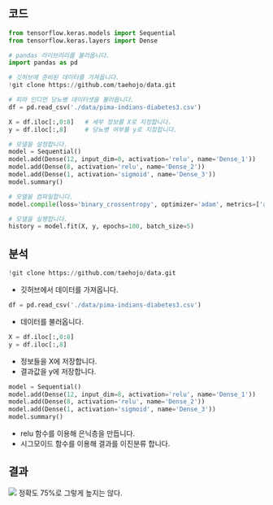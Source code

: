 ## 코드
```python
from tensorflow.keras.models import Sequential
from tensorflow.keras.layers import Dense

# pandas 라이브러리를 불러옵니다.
import pandas as pd

# 깃허브에 준비된 데이터를 가져옵니다.
!git clone https://github.com/taehojo/data.git

# 피마 인디언 당뇨병 데이터셋을 불러옵니다.
df = pd.read_csv('./data/pima-indians-diabetes3.csv')

X = df.iloc[:,0:8]   # 세부 정보를 X로 지정합니다.
y = df.iloc[:,8]     # 당뇨병 여부를 y로 지정합니다.

# 모델을 설정합니다.
model = Sequential()
model.add(Dense(12, input_dim=8, activation='relu', name='Dense_1'))
model.add(Dense(8, activation='relu', name='Dense_2'))
model.add(Dense(1, activation='sigmoid', name='Dense_3'))
model.summary()

# 모델을 컴파일합니다.
model.compile(loss='binary_crossentropy', optimizer='adam', metrics=['accuracy'])

# 모델을 실행합니다.
history = model.fit(X, y, epochs=100, batch_size=5)

```


## 분석
```python 
!git clone https://github.com/taehojo/data.git
```
- 깃허브에서 데이터를 가져옵니다.

```python
df = pd.read_csv('./data/pima-indians-diabetes3.csv')
```
- 데이터를 불러옵니다.

```python
X = df.iloc[:,0:8]
y = df.iloc[:,8]   
````
- 정보들을 X에 저장합니다.
- 결과값을 y에 저장합니다.

```python
model = Sequential()
model.add(Dense(12, input_dim=8, activation='relu', name='Dense_1'))
model.add(Dense(8, activation='relu', name='Dense_2'))
model.add(Dense(1, activation='sigmoid', name='Dense_3'))
model.summary()
```
- relu 함수를 이용해 은닉층을 만듭니다.
- 시그모이드 함수를 이용해 결과를 이진분류 합니다.


## 결과
![](https://velog.velcdn.com/images/dohi/post/cec983e8-3824-466e-a2c8-f9dd95fe06ee/image.png)
정확도 75%로 그렇게 높지는 않다.
